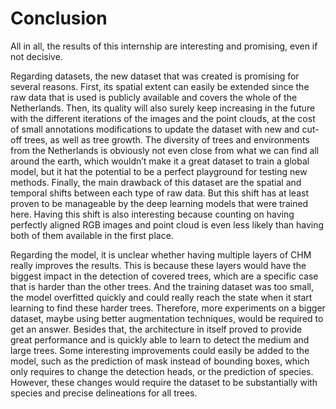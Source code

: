 # Conclusion {.unnumbered .unlisted}

All in all, the results of this internship are interesting and promising, even if not decisive.

Regarding datasets, the new dataset that was created is promising for several reasons. First, its spatial extent can easily be extended since the raw data that is used is publicly available and covers the whole of the Netherlands. Then, its quality will also surely keep increasing in the future with the different iterations of the images and the point clouds, at the cost of small annotations modifications to update the dataset with new and cut-off trees, as well as tree growth. The diversity of trees and environments from the Netherlands is obviously not even close from what we can find all around the earth, which wouldn't make it a great dataset to train a global model, but it hat the potential to be a perfect playground for testing new methods. Finally, the main drawback of this dataset are the spatial and temporal shifts between each type of raw data. But this shift has at least proven to be manageable by the deep learning models that were trained here. Having this shift is also interesting because counting on having perfectly aligned RGB images and point cloud is even less likely than having both of them available in the first place.

Regarding the model, it is unclear whether having multiple layers of CHM really improves the results. This is because these layers would have the biggest impact in the detection of covered trees, which are a specific case that is harder than the other trees. And the training dataset was too small, the model overfitted quickly and could really reach the state when it start learning to find these harder trees. Therefore, more experiments on a bigger dataset, maybe using better augmentation techniques, would be required to get an answer. Besides that, the architecture in itself proved to provide great performance and is quickly able to learn to detect the medium and large trees. Some interesting improvements could easily be added to the model, such as the prediction of mask instead of bounding boxes, which only requires to change the detection heads, or the prediction of species. However, these changes would require the dataset to be substantially with species and precise delineations for all trees.
